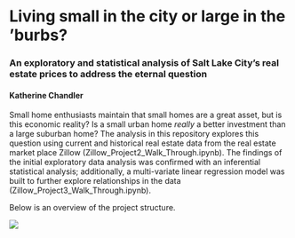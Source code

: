 # Living small in the city or large in the 'burbs?
### An exploratory and statistical analysis of Salt Lake City's real estate prices to address the eternal question

#### Katherine Chandler  

Small home enthusiasts maintain that small homes are a great asset, but is this economic reality? Is a small urban home *really* a better investment than a large suburban home? The analysis in this repository explores this question using current and historical real estate data from the real estate market place Zillow (Zillow_Project2_Walk_Through.ipynb). The findings of the initial exploratory data analysis was confirmed with an inferential statistical analysis; additionally, a multi-variate linear regression model was built to further explore relationships in the data (Zillow_Project3_Walk_Through.ipynb). 

Below is an overview of the project structure.


![](./zillow_figures/Project_Overview.png)


